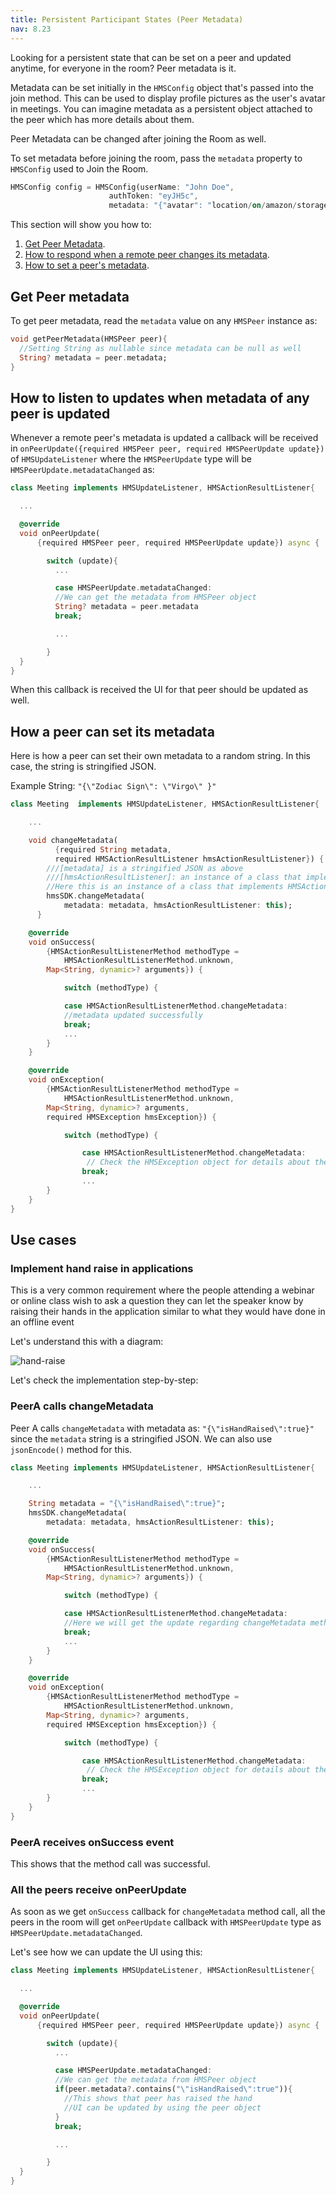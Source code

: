 ---
title: Persistent Participant States (Peer Metadata)
nav: 8.23
---

Looking for a persistent state that can be set on a peer and updated anytime, for everyone in the room? Peer metadata is it.

Metadata can be set initially in the `HMSConfig` object that's passed into the join method. This can be used to display profile pictures as the user's avatar in meetings. You can imagine metadata as a persistent object attached to the peer which has more details about them.

Peer Metadata can be changed after joining the Room as well.

To set metadata before joining the room, pass the `metadata` property to `HMSConfig` used to Join the Room.

```dart
HMSConfig config = HMSConfig(userName: "John Doe",
                      authToken: "eyJH5c",
                      metadata: "{"avatar": "location/on/amazon/storage"}");
```

This section will show you how to:

1. [Get Peer Metadata](#get-peer-metadata).
2. [How to respond when a remote peer changes its metadata](#how-to-listen-to-updates-when-metadata-of-any-peer-is-updated).
3. [How to set a peer's metadata](#how-a-peer-can-set-its-metadata).

## Get Peer metadata

To get peer metadata, read the `metadata` value on any `HMSPeer` instance as:

```dart
void getPeerMetadata(HMSPeer peer){
  //Setting String as nullable since metadata can be null as well
  String? metadata = peer.metadata;
}
```

## How to listen to updates when metadata of any peer is updated

Whenever a remote peer's metadata is updated a callback will be received in `onPeerUpdate({required HMSPeer peer, required HMSPeerUpdate update})` of `HMSUpdateListener` where the `HMSPeerUpdate` type will be `HMSPeerUpdate.metadataChanged` as:

```dart
class Meeting implements HMSUpdateListener, HMSActionResultListener{

  ...

  @override
  void onPeerUpdate(
      {required HMSPeer peer, required HMSPeerUpdate update}) async {

        switch (update){
          ...

          case HMSPeerUpdate.metadataChanged:
          //We can get the metadata from HMSPeer object
          String? metadata = peer.metadata
          break;

          ...

        }
  }
}
```

When this callback is received the UI for that peer should be updated as well.

## How a peer can set its metadata

Here is how a peer can set their own metadata to a random string. In this case, the string is stringified JSON.

Example String: `"{\"Zodiac Sign\": \"Virgo\" }"`

```dart
class Meeting  implements HMSUpdateListener, HMSActionResultListener{

    ...

    void changeMetadata(
          {required String metadata,
          required HMSActionResultListener hmsActionResultListener}) {
        ///[metadata] is a stringified JSON as above
        ///[hmsActionResultListener]: an instance of a class that implements HMSActionResultListener
        //Here this is an instance of a class that implements HMSActionResultListener that is Meeting
        hmsSDK.changeMetadata(
            metadata: metadata, hmsActionResultListener: this);
      }

    @override
    void onSuccess(
        {HMSActionResultListenerMethod methodType =
            HMSActionResultListenerMethod.unknown,
        Map<String, dynamic>? arguments}) {

            switch (methodType) {

            case HMSActionResultListenerMethod.changeMetadata:
            //metadata updated successfully
            break;
            ...
        }
    }

    @override
    void onException(
        {HMSActionResultListenerMethod methodType =
            HMSActionResultListenerMethod.unknown,
        Map<String, dynamic>? arguments,
        required HMSException hmsException}) {

            switch (methodType) {

                case HMSActionResultListenerMethod.changeMetadata:
                 // Check the HMSException object for details about the error
                break;
                ...
        }
    }
}
```

## Use cases

### Implement hand raise in applications

This is a very common requirement where the people attending a webinar or online class wish to ask a question they can let the
speaker know by raising their hands in the application similar to what they would have done in an offline event

Let's understand this with a diagram:

![hand-raise](/docs/v2/flutter-raise-hand-flowchart.png)

Let's check the implementation step-by-step:

<div className="steps-container">

### PeerA calls changeMetadata

Peer A calls `changeMetadata` with metadata as: `"{\"isHandRaised\":true}"` since the `metadata` string is a stringified JSON.
We can also use `jsonEncode()` method for this.

```dart
class Meeting implements HMSUpdateListener, HMSActionResultListener{

    ...

    String metadata = "{\"isHandRaised\":true}";
    hmsSDK.changeMetadata(
        metadata: metadata, hmsActionResultListener: this);

    @override
    void onSuccess(
        {HMSActionResultListenerMethod methodType =
            HMSActionResultListenerMethod.unknown,
        Map<String, dynamic>? arguments}) {

            switch (methodType) {

            case HMSActionResultListenerMethod.changeMetadata:
            //Here we will get the update regarding changeMetadata method
            break;
            ...
        }
    }

    @override
    void onException(
        {HMSActionResultListenerMethod methodType =
            HMSActionResultListenerMethod.unknown,
        Map<String, dynamic>? arguments,
        required HMSException hmsException}) {

            switch (methodType) {

                case HMSActionResultListenerMethod.changeMetadata:
                 // Check the HMSException object for details about the error
                break;
                ...
        }
    }
}
```

### PeerA receives onSuccess event

This shows that the method call was successful.

### All the peers receive onPeerUpdate

As soon as we get `onSuccess` callback for `changeMetadata` method call, all the peers in the room will get `onPeerUpdate` callback
with `HMSPeerUpdate` type as `HMSPeerUpdate.metadataChanged`.

Let's see how we can update the UI using this:

```dart
class Meeting implements HMSUpdateListener, HMSActionResultListener{

  ...

  @override
  void onPeerUpdate(
      {required HMSPeer peer, required HMSPeerUpdate update}) async {

        switch (update){
          ...

          case HMSPeerUpdate.metadataChanged:
          //We can get the metadata from HMSPeer object
          if(peer.metadata?.contains("\"isHandRaised\":true")){
            //This shows that peer has raised the hand
            //UI can be updated by using the peer object
          }
          break;

          ...

        }
  }
}
```

</div>